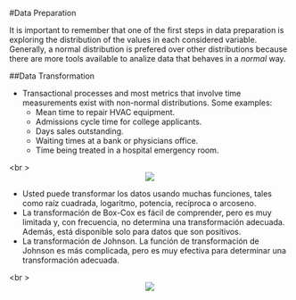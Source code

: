 #Data Preparation

It is important to remember that one of the first steps in data preparation is exploring the distribution of the values in each considered variable. Generally, a normal distribution is prefered over other distributions because there are more tools available to analize data that behaves in a *normal* way.

##Data Transformation

  - Transactional processes and most metrics that involve time measurements exist with non-normal distributions. Some examples:
    - Mean time to repair HVAC equipment.
    - Admissions cycle time for college applicants.
    - Days sales outstanding.
    - Waiting times at a bank or physicians office.
    - Time being treated in a hospital emergency room.

<br \>
<center>![](D:/Dropbox/MsC UABC/2o Semestre/Clases/Estadistica/estadistica-syllabus/img/nonnormal.png)</center>

  - Usted puede transformar los datos usando muchas funciones, tales como raíz cuadrada, logaritmo, potencia, recíproca o arcoseno.
  - La transformación de Box-Cox es fácil de comprender, pero es muy limitada y, con frecuencia, no determina una transformación adecuada. Además, está disponible solo para datos que son positivos.
  - La transformación de Johnson. La función de transformación de Johnson es más complicada, pero es muy efectiva para determinar una transformación adecuada.

<br \>
<center>![](D:/Dropbox/MsC UABC/2o Semestre/Clases/Estadistica/estadistica-syllabus/img/transformacion.png)</center>


